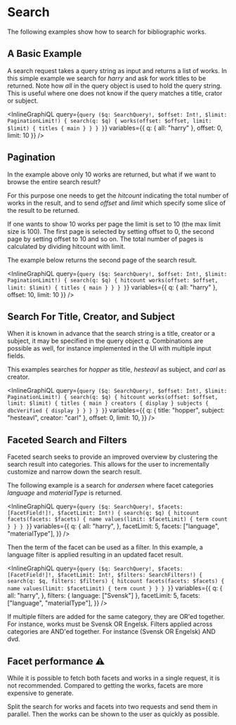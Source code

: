 # Search

The following examples show how to search for bibliographic works.

## A Basic Example

A search request takes a query string as input and returns a list of works.
In this simple example we search for _harry_ and ask for work titles to be returned.
Note how _all_ in the query object is used to hold the query string. This is
useful where one does not know if the query matches a title, crator or subject.

<InlineGraphiQL
  query={`query ($q: SearchQuery!, $offset: Int!, $limit: PaginationLimit!) {
      search(q: $q) {
        works(offset: $offset, limit: $limit) {
          titles {
            main
          }
        }
      }
    }`}
  variables={{ q: { all: "harry" }, offset: 0, limit: 10 }}
/>

## Pagination

In the example above only 10 works are returned, but what if we want to browse the entire search
result?

For this purpose one needs to get the _hitcount_ indicating the total number of works in the result, and
to send _offset_ and _limit_ which specify some slice of the result to be returned.

If one wants to show 10 works per page the limit is set to 10 (the max limit size is 100). The first
page is selected by setting offset to 0, the second page by setting offset to 10 and so on.
The total number of pages is calculated by dividing hitcount with limit.

The example below returns the second page of the search result.

<InlineGraphiQL
  query={`query ($q: SearchQuery!, $offset: Int!, $limit: PaginationLimit!) {
      search(q: $q) {
        hitcount
        works(offset: $offset, limit: $limit) {
          titles {
            main
          }
        }
      }
    }`}
  variables={{ q: { all: "harry" }, offset: 10, limit: 10 }}
/>

## Search For Title, Creator, and Subject

When it is known in advance that the search string is a title, creator or a subject,
it may be specified in the query object _q_. Combinations are possible as well, for instance
implemented in the UI with multiple input fields.

This examples searches for _hopper_ as title, _hesteavl_ as subject, and _carl_ as creator.

<InlineGraphiQL
  query={`query ($q: SearchQuery!, $offset: Int!, $limit: PaginationLimit!) {
    search(q: $q) {
      hitcount
      works(offset: $offset, limit: $limit) {
        titles {
          main
        }
        creators {
          display
        }
        subjects {
          dbcVerified {
            display
          }
        }
      }
    }
  }`}
  variables={{
    q: { title: "hopper", subject: "hesteavl", creator: "carl" },
    offset: 0,
    limit: 10,
  }}
/>

## Faceted Search and Filters

Faceted search seeks to provide an improved overview by clustering the search result into
categories. This allows for the user to incrementally customize and narrow down the search result.

The following example is a search for _andersen_ where facet categories _language_ and _materialType_
is returned.

<InlineGraphiQL
  query={`query ($q: SearchQuery!, $facets: [FacetField!]!, $facetLimit: Int!) {
      search(q: $q) {
        hitcount
        facets(facets: $facets) {
          name
          values(limit: $facetLimit) {
            term
            count
          }
        }
      }
    }`}
  variables={{
    q: {
      all: "harry",
    },
    facetLimit: 5,
    facets: ["language", "materialType"],
  }}
/>

Then the term of the facet can be used as a filter. In this example, a language filter
is applied resulting in an updated facet result.

<InlineGraphiQL
  query={`query ($q: SearchQuery!, $facets: [FacetField!]!, $facetLimit: Int!, $filters: SearchFilters!) {
      search(q: $q, filters: $filters) {
        hitcount
        facets(facets: $facets) {
          name
          values(limit: $facetLimit) {
            term
            count
          }
        }
      }
    }`}
  variables={{
    q: {
      all: "harry",
    },
    filters: { language: ["Svensk"] },
    facetLimit: 5,
    facets: ["language", "materialType"],
  }}
/>

If multiple filters are added for the same category, they are OR'ed together.
For instance, works must be Svensk OR Engelsk. Filters applied across categories
are AND'ed together. For instance (Svensk OR Engelsk) AND dvd.

## Facet performance :warning:

While it is possible to fetch both facets and works in a single request, it is not recommended.
Compared to getting the works, facets are more expensive to generate.

Split the search for works and facets into two requests and send them in parallel. Then the works
can be shown to the user as quickly as possible.
